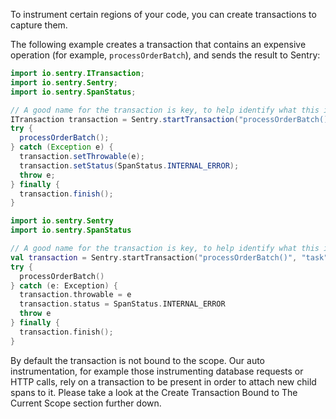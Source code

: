 To instrument certain regions of your code, you can create transactions to capture them.

The following example creates a transaction that contains an expensive operation (for example, `processOrderBatch`), and sends the result to Sentry:

```java {tabTitle:Java}
import io.sentry.ITransaction;
import io.sentry.Sentry;
import io.sentry.SpanStatus;

// A good name for the transaction is key, to help identify what this is about
ITransaction transaction = Sentry.startTransaction("processOrderBatch()", "task");
try {
  processOrderBatch();
} catch (Exception e) {
  transaction.setThrowable(e);
  transaction.setStatus(SpanStatus.INTERNAL_ERROR);
  throw e;
} finally {
  transaction.finish();
}
```

```kotlin {tabTitle:Kotlin}
import io.sentry.Sentry
import io.sentry.SpanStatus

// A good name for the transaction is key, to help identify what this is about
val transaction = Sentry.startTransaction("processOrderBatch()", "task")
try {
  processOrderBatch()
} catch (e: Exception) {
  transaction.throwable = e
  transaction.status = SpanStatus.INTERNAL_ERROR
  throw e
} finally {
  transaction.finish();
}
```

By default the transaction is not bound to the scope. Our auto instrumentation, for example those instrumenting database requests or HTTP calls, rely on a transaction to be present in order to attach new child spans to it. Please take a look at the <PlatformLink to="/tracing/instrumentation/custom-instrumentation/#create-transaction-bound-to-the-current-scope">Create Transaction Bound to The Current Scope</PlatformLink> section further down.

